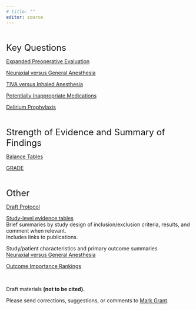 ```yaml
---
# title: ""
editor: source
---
```


<!-- Google tag (gtag.js) -->
<script async src="https://www.googletagmanager.com/gtag/js?id=G-ZKMEBHKBYM"></script>
<script>
  window.dataLayer = window.dataLayer || [];
  function gtag(){dataLayer.push(arguments);}
  gtag('js', new Date());

  gtag('config', 'G-ZKMEBHKBYM');
</script>

<br/>

<font size = 5> Key Questions </font>

[Expanded Preoperative Evaluation](kq1.html)

[Neuraxial versus General Anesthesia](kq3.html)  

[TIVA versus Inhaled Anesthesia](kq4.html)

[Potentially Inappropriate Medications](kq5.html)

[Delirium Prophylaxis](kq6.html)

<br/>

<font size = 5> Strength of Evidence and Summary of Findings </font>

[Balance Tables](balance_tables.html)

[GRADE](soe_gt.html)


<br/>

<font size = 5> Other </font>

[Draft Protocol](protocol.html)

[Study-level evidence tables](evidence_tables.html)  
Brief summaries by study design of inclusion/exclusion criteria, results, and comment when relevant.   
Includes links to publications. 

Study/patient characteristics and primary outcome summaries  
[Neuraxial versus General Anesthesia](summary_kq3.html)

[Outcome Importance Rankings](outcome_rankings.html)

<br/>

Draft materials **(not to be cited).**

Please send corrections, suggestions, or comments to [Mark Grant](mailto:m.grant@asahq.org).
